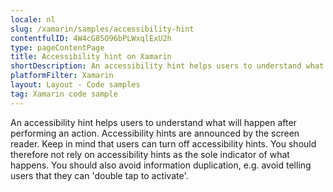 ```yaml
---
locale: nl
slug: /xamarin/samples/accessibility-hint
contentfulID: 4W4cG85O96bPLWxqlExU2h
type: pageContentPage
title: Accessibility hint on Xamarin
shortDescription: An accessibility hint helps users to understand what will happen after performing an action.
platformFilter: Xamarin
layout: Layout - Code samples
tag: Xamarin code sample
---
```


An accessibility hint helps users to understand what will happen after performing an action. Accessibility hints are announced by the screen reader. Keep in mind that users can turn off accessibility hints. You should therefore not rely on accessibility hints as the sole indicator of what happens. You should also avoid information duplication, e.g. avoid telling users that they can 'double tap to activate'.

<CodeSample id="accessibility-hint" locale="nl" platform="xamarin"/>
